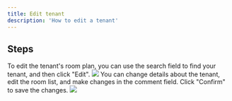```yaml
---
title: Edit tenant
description: 'How to edit a tenant'
---
```


## Steps

<Steps>
  <Step title="Edit tenant">
    To edit the tenant's room plan, you can use the search field to find your tenant, and then click "Edit".
    <Frame type="glass">
        <img src="/images/dashboard/tenant-requirements/edit-tenant/step-1.png" />
    </Frame>
  </Step>
  <Step title="Make changes">
    You can change details about the tenant, edit the room list, and make changes in the comment field. Click "Confirm" to save the changes.
    <Frame type="glass">
        <img src="/images/dashboard/tenant-requirements/edit-tenant/step-2.png" />
    </Frame>
  </Step>
</Steps>
